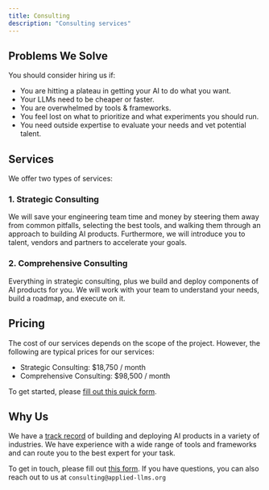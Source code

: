 ```yaml
---
title: Consulting
description: "Consulting services"
---
```


## Problems We Solve

You should consider hiring us if:

- You are hitting a plateau in getting your AI to do what you want.
- Your LLMs need to be cheaper or faster.
- You are overwhelmed by tools & frameworks.
- You feel lost on what to prioritize and what experiments you should run.
- You need outside expertise to evaluate your needs and vet potential talent.

## Services

We offer two types of services:

### 1. Strategic Consulting

We will save your engineering team time and money by steering them away from common pitfalls, selecting the best tools, and walking them through an approach to building AI products. Furthermore, we will introduce you to talent, vendors and partners to accelerate your goals.  

### 2. Comprehensive Consulting

Everything in strategic consulting, plus we build and deploy components of AI products for you.  We will work with your team to understand your needs, build a roadmap, and execute on it.

## Pricing

The cost of our services depends on the scope of the project.  However, the following are typical prices for our services:

- Strategic Consulting: $18,750 / month
- Comprehensive Consulting: $98,500 / month

To get started, please [fill out this quick form](https://llms.typeform.com/to/M8f89mlM).

## Why Us

We have a [track record](about.qmd) of building and deploying AI products in a variety of industries.  We have experience with a wide range of tools and frameworks and can route you to the best expert for your task. 

To get in touch, please fill out [this form](https://llms.typeform.com/to/M8f89mlM). If you have questions, you can also reach out to us at `consulting@applied-llms.org`
